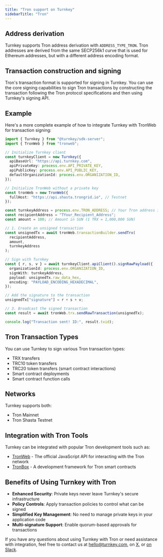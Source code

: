 ```yaml
---
title: "Tron support on Turnkey"
sidebarTitle: "Tron"
---
```


## Address derivation

Turnkey supports Tron address derivation with `ADDRESS_TYPE_TRON`. Tron addresses are derived from the same SECP256k1 curve that is used for Ethereum addresses, but with a different address encoding format.

## Transaction construction and signing

Tron's transaction format is supported for signing in Turnkey. You can use the core signing capabilities to sign Tron transactions by constructing the transaction following the Tron protocol specifications and then using Turnkey's signing API.

## Example

Here's a more complete example of how to integrate Turnkey with TronWeb for transaction signing:

```typescript [expandable]
import { Turnkey } from "@turnkey/sdk-server";
import { TronWeb } from "tronweb";

// Initialize Turnkey client
const turnkeyClient = new Turnkey({
  apiBaseUrl: "https://api.turnkey.com",
  apiPrivateKey: process.env.API_PRIVATE_KEY,
  apiPublicKey: process.env.API_PUBLIC_KEY,
  defaultOrganizationId: process.env.ORGANIZATION_ID,
});

// Initialize TronWeb without a private key
const tronWeb = new TronWeb({
  fullHost: "https://api.shasta.trongrid.io", // Testnet
});

const turnkeyAddress = process.env.TRON_ADDRESS; // Your Tron address in Turnkey
const recipientAddress = "TYour_Recipient_Address";
const amount = 100; // Amount in SUN (1 TRX = 1,000,000 SUN)

// 1. Create an unsigned transaction
const unsignedTx = await tronWeb.transactionBuilder.sendTrx(
  recipientAddress,
  amount,
  turnkeyAddress
);

// Sign with Turnkey
const { r, s, v } = await turnkeyClient.apiClient().signRawPayload({
  organizationId: process.env.ORGANIZATION_ID,
  signWith: turnkeyAddress,
  payload: unsignedTx.raw_data_hex,
  encoding: "PAYLOAD_ENCODING_HEXADECIMAL",
});

// Add the signature to the transaction
unsignedTx["signature"] = r + s + v;

// 3. Broadcast the signed transaction
const result = await tronWeb.trx.sendRawTransaction(unsignedTx);

console.log("Transaction sent! ID:", result.txid);
```

## Tron Transaction Types

You can use Turnkey to sign various Tron transaction types:

- TRX transfers
- TRC10 token transfers
- TRC20 token transfers (smart contract interactions)
- Smart contract deployments
- Smart contract function calls

## Networks

Turnkey supports both:

- Tron Mainnet
- Tron Shasta Testnet

## Integration with Tron Tools

Turnkey can be integrated with popular Tron development tools such as:

- [TronWeb](https://github.com/tronprotocol/tronweb) - The official JavaScript API for interacting with the Tron network
- [TronBox](https://github.com/tronprotocol/tronbox) - A development framework for Tron smart contracts

## Benefits of Using Turnkey with Tron

- **Enhanced Security**: Private keys never leave Turnkey's secure infrastructure
- **Policy Controls**: Apply transaction policies to control what can be signed
- **Simplified Key Management**: No need to manage private keys in your application code
- **Multi-signature Support**: Enable quorum-based approvals for transactions

If you have any questions about using Turnkey with Tron or need assistance with integration, feel free to contact us at [hello@turnkey.com](mailto:hello@turnkey.com), on [X](https://x.com/turnkeyhq/), or [on Slack](https://join.slack.com/t/clubturnkey/shared_invite/zt-31v4yhgw6-PwBzyNsWCCBTk2xft3EoHQ).
